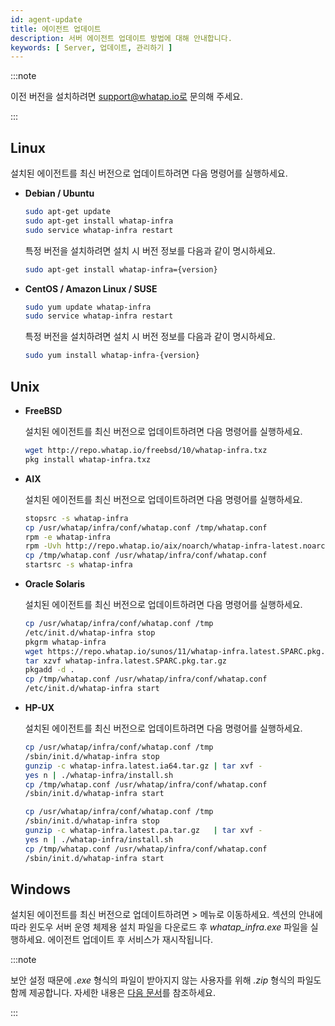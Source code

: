 ```yaml
---
id: agent-update
title: 에이전트 업데이트
description: 서버 에이전트 업데이트 방법에 대해 안내합니다.
keywords: [ Server, 업데이트, 관리하기 ]
---
```



:::note

이전 버전을 설치하려면 support@whatap.io로 문의해 주세요.

:::

## Linux

설치된 에이전트를 최신 버전으로 업데이트하려면 다음 명령어를 실행하세요.

* **Debian / Ubuntu**

  ```bash title=SH
  sudo apt-get update
  sudo apt-get install whatap-infra
  sudo service whatap-infra restart
  ```

  특정 버전을 설치하려면 설치 시 버전 정보를 다음과 같이 명시하세요.
    
  ```bash
  sudo apt-get install whatap-infra={version}
  ```

* **CentOS / Amazon Linux / SUSE**
    
  ```bash title=SH
  sudo yum update whatap-infra
  sudo service whatap-infra restart
  ```
  
  특정 버전을 설치하려면 설치 시 버전 정보를 다음과 같이 명시하세요.
  
  ```bash
  sudo yum install whatap-infra-{version}
  ```

## Unix

* **FreeBSD**

  설치된 에이전트를 최신 버전으로 업데이트하려면 다음 명령어를 실행하세요.

    ```bash title=SH
    wget http://repo.whatap.io/freebsd/10/whatap-infra.txz
    pkg install whatap-infra.txz
    ```

* **AIX** 

  설치된 에이전트를 최신 버전으로 업데이트하려면 다음 명령어를 실행하세요. 

  ```bash 
  stopsrc -s whatap-infra
  cp /usr/whatap/infra/conf/whatap.conf /tmp/whatap.conf
  rpm -e whatap-infra
  rpm -Uvh http://repo.whatap.io/aix/noarch/whatap-infra-latest.noarch.rpm
  cp /tmp/whatap.conf /usr/whatap/infra/conf/whatap.conf
  startsrc -s whatap-infra
  ```

* **Oracle Solaris** 

  설치된 에이전트를 최신 버전으로 업데이트하려면 다음 명령어를 실행하세요. 

  ```bash 
  cp /usr/whatap/infra/conf/whatap.conf /tmp
  /etc/init.d/whatap-infra stop
  pkgrm whatap-infra
  wget https://repo.whatap.io/sunos/11/whatap-infra.latest.SPARC.pkg.tar.gz
  tar xzvf whatap-infra.latest.SPARC.pkg.tar.gz
  pkgadd -d .
  cp /tmp/whatap.conf /usr/whatap/infra/conf/whatap.conf
  /etc/init.d/whatap-infra start
  ```

* **HP-UX** 

  설치된 에이전트를 최신 버전으로 업데이트하려면 다음 명령어를 실행하세요. 

  <Tabs>
  <TabItem value="ia64" label="IA64" default>

  ```bash title='IA64'
  cp /usr/whatap/infra/conf/whatap.conf /tmp
  /sbin/init.d/whatap-infra stop
  gunzip -c whatap-infra.latest.ia64.tar.gz | tar xvf -
  yes n | ./whatap-infra/install.sh
  cp /tmp/whatap.conf /usr/whatap/infra/conf/whatap.conf
  /sbin/init.d/whatap-infra start
  ```

  </TabItem>

  <TabItem value="parisc" label="PA-RISC">

  ```bash title='PA-RISC'
  cp /usr/whatap/infra/conf/whatap.conf /tmp
  /sbin/init.d/whatap-infra stop
  gunzip -c whatap-infra.latest.pa.tar.gz   | tar xvf -
  yes n | ./whatap-infra/install.sh
  cp /tmp/whatap.conf /usr/whatap/infra/conf/whatap.conf
  /sbin/init.d/whatap-infra start
  ```

  </TabItem>

  </Tabs>

## Windows

설치된 에이전트를 최신 버전으로 업데이트하려면 <Cmdname sid="side_management" className="uitext" /> &gt; <Cmdname sid="side_agentInstall" className="uitext" /> 메뉴로 이동하세요. <Cmdname sid="agent-setup-guide" className="uitext" /> 섹션의 <Cmdname sid="server_installAgent_win_download" className="uitext" /> 안내에 따라 윈도우 서버 운영 체제용 설치 파일을 다운로드 후 *whatap_infra.exe* 파일을 실행하세요. 에이전트 업데이트 후 서비스가 재시작됩니다.

:::note

보안 설정 때문에 *.exe* 형식의 파일이 받아지지 않는 사용자를 위해 *.zip* 형식의 파일도 함께 제공합니다. 자세한 내용은 [다음 문서](../server/server-os/server-windows)를 참조하세요.

:::